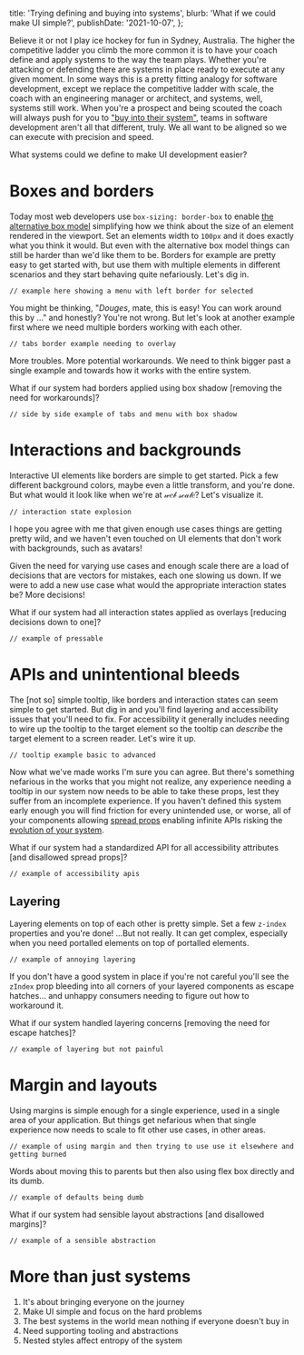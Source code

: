   title: 'Trying defining and buying into systems',
  blurb: 'What if we could make UI simple?',
  publishDate: '2021-10-07',
};

Believe it or not I play ice hockey for fun in Sydney,
Australia.
The higher the competitive ladder you climb the more common it is to have your coach define and apply systems to the way the team plays.
Whether you're attacking or defending there are systems in place ready to execute at any given moment.
In some ways this is a pretty fitting analogy for software development,
except we replace the competitive ladder with scale,
the coach with an engineering manager or architect,
and systems,
well,
systems still work.
When you're a prospect and being scouted the coach will always push for you to ["buy into their system"](https://www.ncsasports.org/blog/2014/07/28/buy-program/),
teams in software development aren't all that different,
truly.
We all want to be aligned so we can execute with precision and speed.

What systems could we define to make UI development easier?

# Boxes and borders

Today most web developers use `box-sizing: border-box` to enable [the alternative box model](https://developer.mozilla.org/en-US/docs/Learn/CSS/Building_blocks/The_box_model#the_alternative_css_box_model) simplifying how we think about the size of an element rendered in the viewport.
Set an elements width to `100px` and it does exactly what you think it would.
But even with the alternative box model things can still be harder than we'd like them to be.
Borders for example are pretty easy to get started with,
but use them with multiple elements in different scenarios and they start behaving quite nefariously.
Let's dig in.

```
// example here showing a menu with left border for selected
```

You might be thinking,
"_Douges_,
mate,
this is easy!
You can work around this by …" and honestly?
You're not wrong.
But let's look at another example first where we need multiple borders working with each other.

```
// tabs border example needing to overlay
```

More troubles.
More potential workarounds.
We need to think bigger past a single example and towards how it works with the entire system.

What if our system had borders applied using box shadow [removing the need for workarounds]?

```
// side by side example of tabs and menu with box shadow
```

# Interactions and backgrounds

Interactive UI elements like borders are simple to get started.
Pick a few different background colors,
maybe even a little transform,
and you're done.
But what would it look like when we're at 𝓌𝑒𝒷 𝓈𝒸𝒶𝓁𝑒?
Let's visualize it.

```
// interaction state explosion
```

I hope you agree with me that given enough use cases things are getting pretty wild,
and we haven't even touched on UI elements that don't work with backgrounds,
such as avatars!

Given the need for varying use cases and enough scale there are a load of decisions that are vectors for mistakes,
each one slowing us down.
If we were to add a new use case what would the appropriate interaction states be?
More decisions!

What if our system had all interaction states applied as overlays [reducing decisions down to one]?

```
// example of pressable
```

# APIs and unintentional bleeds

The [not so] simple tooltip,
like borders and interaction states can seem simple to get started.
But dig in and you'll find layering and accessibility issues that you'll need to fix.
For accessibility it generally includes needing to wire up the tooltip to the target element so the tooltip can _describe_ the target element to a screen reader.
Let's wire it up.

```
// tooltip example basic to advanced
```

Now what we've made works I'm sure you can agree.
But there's something nefarious in the works that you might not realize,
any experience needing a tooltip in our system now needs to be able to take these props,
lest they suffer from an incomplete experience.
If you haven't defined this system early enough you will find friction for every unintended use,
or worse,
all of your components allowing [spread props](https://reactjs.org/docs/jsx-in-depth.html#spread-attributes) enabling infinite APIs risking the [evolution of your system](/blog/taming-the-beast-that-is-css-in-js#code-evolution).

What if our system had a standardized API for all accessibility attributes [and disallowed spread props]?

```
// example of accessibility apis
```

## Layering

Layering elements on top of each other is pretty simple.
Set a few `z-index` properties and you're done!
...But not really.
It can get complex,
especially when you need portalled elements on top of portalled elements.

```
// example of annoying layering
```

If you don't have a good system in place if you're not careful you'll see the `zIndex` prop bleeding into all corners of your layered components as escape hatches...
and unhappy consumers needing to figure out how to workaround it.

What if our system handled layering concerns [removing the need for escape hatches]?

```
// example of layering but not painful
```

# Margin and layouts

Using margins is simple enough for a single experience,
used in a single area of your application.
But things get nefarious when that single experience now needs to scale to fit other use cases,
in other areas.

```
// example of using margin and then trying to use use it elsewhere and getting burned
```

Words about moving this to parents but then also using flex box directly and its dumb.

```
// example of defaults being dumb
```

What if our system had sensible layout abstractions [and disallowed margins]?

```
// example of a sensible abstraction
```

# More than just systems

1. It's about bringing everyone on the journey
1. Make UI simple and focus on the hard problems
1. The best systems in the world mean nothing if everyone doesn't buy in
1. Need supporting tooling and abstractions
1. Nested styles affect entropy of the system
